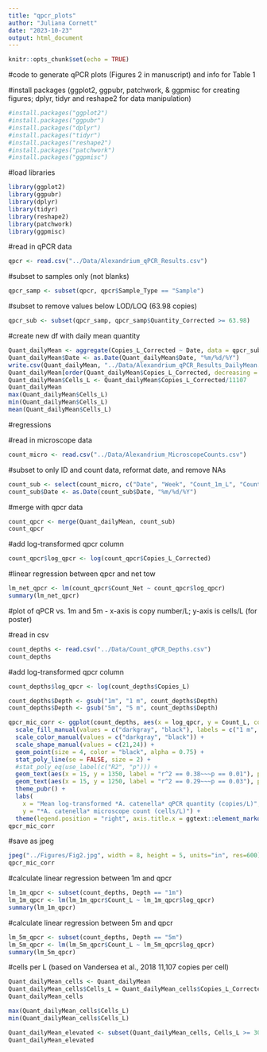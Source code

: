 ```yaml
---
title: "qpcr_plots"
author: "Juliana Cornett"
date: "2023-10-23"
output: html_document
---
```


```r
knitr::opts_chunk$set(echo = TRUE)
```

#code to generate qPCR plots (Figures 2 in manuscript) and info for Table 1

#install packages (ggplot2, ggpubr, patchwork, & ggpmisc for creating figures; dplyr, tidyr and reshape2 for data manipulation)

```r
#install.packages("ggplot2")
#install.packages("ggpubr")
#install.packages("dplyr")
#install.packages("tidyr")
#install.packages("reshape2")
#install.packages("patchwork")
#install.packages("ggpmisc")
```

#load libraries

```r
library(ggplot2)
library(ggpubr)
library(dplyr)
library(tidyr)
library(reshape2)
library(patchwork)
library(ggpmisc)
```

#read in qPCR data 

```r
qpcr <- read.csv("../Data/Alexandrium_qPCR_Results.csv")
```

#subset to samples only (not blanks)

```r
qpcr_samp <- subset(qpcr, qpcr$Sample_Type == "Sample")
```

#subset to remove values below LOD/LOQ (63.98 copies)

```r
qpcr_sub <- subset(qpcr_samp, qpcr_samp$Quantity_Corrected >= 63.98)
```

#create new df with daily mean quantity

```r
Quant_dailyMean <- aggregate(Copies_L_Corrected ~ Date, data = qpcr_sub, FUN = mean)
Quant_dailyMean$Date <- as.Date(Quant_dailyMean$Date, "%m/%d/%Y")
write.csv(Quant_dailyMean, "../Data/Alexandrium_qPCR_Results_DailyMean.csv")
Quant_dailyMean[order(Quant_dailyMean$Copies_L_Corrected, decreasing = TRUE),]
Quant_dailyMean$Cells_L <- Quant_dailyMean$Copies_L_Corrected/11107
Quant_dailyMean
max(Quant_dailyMean$Cells_L)
min(Quant_dailyMean$Cells_L)
mean(Quant_dailyMean$Cells_L)
```

#regressions

#read in microscope data

```r
count_micro <- read.csv("../Data/Alexandrium_MicroscopeCounts.csv")
```

#subset to only ID and count data, reformat date, and remove NAs

```r
count_sub <- select(count_micro, c("Date", "Week", "Count_1m_L", "Count_5m_L", "Count_Net")) %>% na.omit()
count_sub$Date <- as.Date(count_sub$Date, "%m/%d/%Y")
```

#merge with qpcr data

```r
count_qpcr <- merge(Quant_dailyMean, count_sub)
count_qpcr
```

#add log-transformed qpcr column

```r
count_qpcr$log_qpcr <- log(count_qpcr$Copies_L_Corrected)
```

#linear regression between qpcr and net tow

```r
lm_net_qpcr <- lm(count_qpcr$Count_Net ~ count_qpcr$log_qpcr)
summary(lm_net_qpcr)
```

#plot of qPCR vs. 1m and 5m - x-axis is copy number/L; y-axis is cells/L (for poster)

#read in csv

```r
count_depths <- read.csv("../Data/Count_qPCR_Depths.csv")
count_depths
```

#add log-transformed qpcr column

```r
count_depths$log_qpcr <- log(count_depths$Copies_L)
```

```r
count_depths$Depth <- gsub("1m", "1 m", count_depths$Depth)
count_depths$Depth <- gsub("5m", "5 m", count_depths$Depth)

qpcr_mic_corr <- ggplot(count_depths, aes(x = log_qpcr, y = Count_L, color = Depth, fill = Depth, shape = Depth)) + 
  scale_fill_manual(values = c("darkgray", "black"), labels = c("1 m", "5 m")) +
  scale_color_manual(values = c("darkgray", "black")) +
  scale_shape_manual(values = c(21,24)) +
  geom_point(size = 4, color = "black", alpha = 0.75) + 
  stat_poly_line(se = FALSE, size = 2) +
  #stat_poly_eq(use_label(c("R2", "p"))) +
  geom_text(aes(x = 15, y = 1350, label = "r^2 == 0.38~~~p == 0.01"), parse = TRUE, color = "darkgray", check_overlap = TRUE) +
  geom_text(aes(x = 15, y = 1250, label = "r^2 == 0.29~~~p == 0.03"), parse = TRUE, color = "black", check_overlap = TRUE) +
  theme_pubr() + 
  labs(
    x = "Mean log-transformed *A. catenella* qPCR quantity (copies/L)",
    y = "*A. catenella* microscope count (cells/L)") +
  theme(legend.position = "right", axis.title.x = ggtext::element_markdown(), axis.title.y = ggtext::element_markdown())
qpcr_mic_corr
```

#save as jpeg

```r
jpeg("../Figures/Fig2.jpg", width = 8, height = 5, units="in", res=600)
qpcr_mic_corr
```

#calculate linear regression between 1m and qpcr

```r
lm_1m_qpcr <- subset(count_depths, Depth == "1m") 
lm_1m_qpcr <- lm(lm_1m_qpcr$Count_L ~ lm_1m_qpcr$log_qpcr)
summary(lm_1m_qpcr)
```

#calculate linear regression between 5m and qpcr

```r
lm_5m_qpcr <- subset(count_depths, Depth == "5m") 
lm_5m_qpcr <- lm(lm_5m_qpcr$Count_L ~ lm_5m_qpcr$log_qpcr)
summary(lm_5m_qpcr)
```

#cells per L (based on Vandersea et al., 2018 11,107 copies per cell)

```r
Quant_dailyMean_cells <- Quant_dailyMean
Quant_dailyMean_cells$Cells_L = Quant_dailyMean_cells$Copies_L_Corrected/11107
Quant_dailyMean_cells

max(Quant_dailyMean_cells$Cells_L)
min(Quant_dailyMean_cells$Cells_L)

Quant_dailyMean_elevated <- subset(Quant_dailyMean_cells, Cells_L >= 300)
Quant_dailyMean_elevated
```

